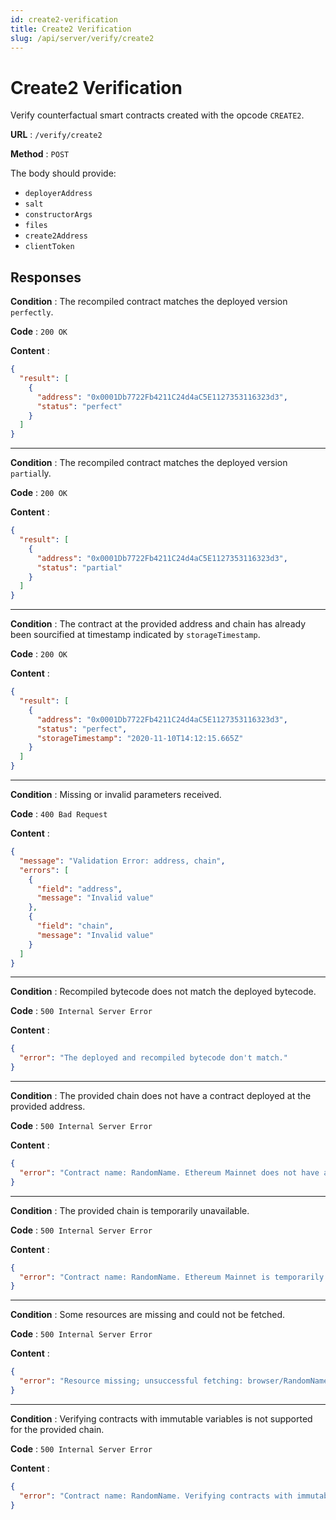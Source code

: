 ```yaml
---
id: create2-verification
title: Create2 Verification
slug: /api/server/verify/create2
---
```


# Create2 Verification

Verify counterfactual smart contracts created with the opcode `CREATE2`.

**URL** : `/verify/create2`

**Method** : `POST`

The body should provide:

- `deployerAddress`
- `salt`
- `constructorArgs`
- `files`
- `create2Address`
- `clientToken`

## Responses

**Condition** : The recompiled contract matches the deployed version `perfectly`.

**Code** : `200 OK`

**Content** :

```json
{
  "result": [
    {
      "address": "0x0001Db7722Fb4211C24d4aC5E1127353116323d3",
      "status": "perfect"
    }
  ]
}
```

---

**Condition** : The recompiled contract matches the deployed version `partial`ly.

**Code** : `200 OK`

**Content** :

```json
{
  "result": [
    {
      "address": "0x0001Db7722Fb4211C24d4aC5E1127353116323d3",
      "status": "partial"
    }
  ]
}
```

---

**Condition** : The contract at the provided address and chain has already been sourcified at timestamp indicated by `storageTimestamp`.

**Code** : `200 OK`

**Content** :

```json
{
  "result": [
    {
      "address": "0x0001Db7722Fb4211C24d4aC5E1127353116323d3",
      "status": "perfect",
      "storageTimestamp": "2020-11-10T14:12:15.665Z"
    }
  ]
}
```

---

**Condition** : Missing or invalid parameters received.

**Code** : `400 Bad Request`

**Content** :

```json
{
  "message": "Validation Error: address, chain",
  "errors": [
    {
      "field": "address",
      "message": "Invalid value"
    },
    {
      "field": "chain",
      "message": "Invalid value"
    }
  ]
}
```

---

**Condition** : Recompiled bytecode does not match the deployed bytecode.

**Code** : `500 Internal Server Error`

**Content** :

```json
{
  "error": "The deployed and recompiled bytecode don't match."
}
```

---

**Condition** : The provided chain does not have a contract deployed at the provided address.

**Code** : `500 Internal Server Error`

**Content** :

```json
{
  "error": "Contract name: RandomName. Ethereum Mainnet does not have a contract deployed at 0x7c90F0C9Eb46391c93d0545dDF4658d3B8DF1866."
}
```

---

**Condition** : The provided chain is temporarily unavailable.

**Code** : `500 Internal Server Error`

**Content** :

```json
{
  "error": "Contract name: RandomName. Ethereum Mainnet is temporarily unavailable."
}
```

---

**Condition** : Some resources are missing and could not be fetched.

**Code** : `500 Internal Server Error`

**Content** :

```json
{
  "error": "Resource missing; unsuccessful fetching: browser/RandomName.sol"
}
```

---

**Condition** : Verifying contracts with immutable variables is not supported for the provided chain.

**Code** : `500 Internal Server Error`

**Content** :

```json
{
  "error": "Contract name: RandomName. Verifying contracts with immutable variables is not supported for Ethereum Mainnet."
}
```

